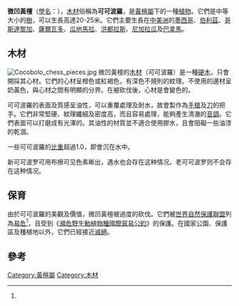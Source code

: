 {{speciesbox
| name = 微凹黃檀|image=Dalbergia retusa 12zz.jpg
| status = VU
| status_system = iucn2.3
| status_ref = <ref name=IUCN>{{IUCN2009|assessors=Americas Regional Workshop (Conservation & Sustainable Management of Trees, Costa Rica)|year=1998|title=Dalbergia retusa|id=32957|downloaded=2009-08-04}}</ref>
| genus = Dalbergia
| species = retusa
| authority = Hemsl.
}}

'''微凹黃檀'''（[[學名|學名]]：''{{lang|la|Dalbergia retusa}}''），[[木材|木材]]俗稱為'''可可波羅'''，是[[黃檀屬|黃檀屬]]下的一種[[植物|植物]]。它們是中等大小的[[樹|樹]]，可以生長高達20-25米。它們主要生長在[[中美洲|中美洲]]的[[墨西哥|墨西哥]]、[[伯利茲|伯利茲]]、[[哥斯達黎加|哥斯達黎加]]、[[薩爾瓦多|薩爾瓦多]]、[[瓜地馬拉|瓜地馬拉]]、[[洪都拉斯|洪都拉斯]]、[[尼加拉瓜|尼加拉瓜]]及[[巴拿馬|巴拿馬]]。

==木材==
[[File:Cocobolo_chess_pieces.jpg|left]]
微凹黃檀的[[木材|木材]]（可可波羅）是一種[[硬木|硬木]]，只會開採其心材。它們的心材呈橙色或紅褐色，有深色不規則的紋理。不使用的邊材呈奶黃色，與心材之間有明顯的分界。在被砍伐後，心材是會變色的。

可可波羅的表面及質感呈油性，可以重覆處理及耐水，故會製作為[[手槍|手槍]]及[[刀|刀]]的把手。它們非常堅硬、紋理纖細及密度高，而且容易處理，能夠產生清澈的[[音調|音調]]。它們表面可以打磨成有光澤的。其油性的材質並不適合使用膠水，且會阻礙一些油漆的乾涸。

一些可可波羅的[[比重|比重]]超過1.0，即會沉在水中。

新可可波罗可用布擦可见色素晰出，遇水也会存在这种情况。老可可波罗则不会存在这种情况。

==保育==
由於可可波羅的美觀及價值，微凹黃檀被過度的砍伐。它們被[[世界自然保護聯盟|世界自然保護聯盟]]列為[[易危|易危]]<ref name=IUCN/>，且受到《[[瀕危野生動植物種國際貿易公約|瀕危野生動植物種國際貿易公約]]》的保護。在國家公園、保護區及種植地以外，它們已經接近[[滅絕|滅絕]]。

==參考==
{{reflist}}
{{Taxonbar|from=Q4036982}}

[[Category:黃檀屬|Category:黃檀屬]]
[[Category:木材|Category:木材]]